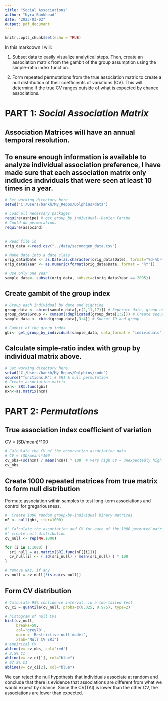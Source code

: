 ```yaml
---
title: "Social Associations"
author: "Kyra Bankhead"
date: "2023-03-02"
output: pdf_document
---
```


```r
knitr::opts_chunk$set(echo = TRUE)
```


In this markdown I will:

1. Subset data to easily visualize analytical steps. Then, create an association matrix from the gambit of the group assumption using the simple-ratio index function.

2. Form repeated permutations from the true association matrix to create a null distribution of their coefficients of variations (CV). This will determine if the true CV ranges outside of what is expected by chance associations.


# PART 1: *Social Association Matrix*

## Association Matrices will have an annual temporal resolution.

## To ensure enough information is available to analyze individual association preference, I have made sure that each association matrix only indludes individuals that were seen at least 10 times in a year.

```r
# Set working directory here
setwd("C:/Users/bankh/My_Repos/Dolphins/data")

# Load all necessary packages
require(asnipe) # get_group_by_individual--Damien Farine
# Could do permutations
require(assocInd)


# Read file in
orig_data <-read.csv("../data/secondgen_data.csv")

# Make date into a date class
orig_data$Date <- as.Date(as.character(orig_data$Date), format="%d-%b-%y")
orig_data$Year <- as.numeric(format(orig_data$Date, format = "%Y"))

# Use only one year
sample_data<- subset(orig_data, subset=c(orig_data$Year == 2005))

```

## Create gambit of the group index

```r
# Group each individual by date and sighting
group_data <- cbind(sample_data[,c(2,11,17)]) # Seperate date, group and ID
group_data$Group <- cumsum(!duplicated(group_data[1:2])) # Create sequential group # by date
sample_data <- cbind(group_data[,3:4]) # Subset ID and group 

# Gambit of the group index
gbi<- get_group_by_individual(sample_data, data_format = "individuals")

```


## Calculate simple-ratio index with group by individual matrix above.

```r
# Set working directory here
setwd("C:/Users/bankh/My_Repos/Dolphins/code")
source("functions.R") # SRI & null permutation
# Create association matrix
nxn<- SRI.func(gbi)
nxn<-as.matrix(nxn)


```

# PART 2: *Permutations*

## True association index coefficient of variation
CV = (SD/mean)*100

```r
# Calculate the CV of the observation association data
# CV = (SD/mean)*100
cv_obs=(sd(nxn) / mean(nxn)) * 100  # Very high CV = unexpectedly high or low association indices in the empirical distribution
cv_obs

```

## Create 1000 repeated matrices from true matrix to form null distribution

Permute association within samples to test long-term associations and control for gregariousness.

```r

#  Create 1000 random group-by-individual binary matrices
nF <- null(gbi, iter=1000)

#' Calculate the association and CV for each of the 1000 permuted matrices to
#' create null distribution
cv_null <- rep(NA,1000)

for (i in 1:1000) {
  sri_null = as.matrix(SRI.func(nF[[i]]))
  cv_null[i] <- ( sd(sri_null) / mean(sri_null) ) * 100
}

# remove NAs, if any
cv_null = cv_null[!is.na(cv_null)]

```

## Form CV distribution

```r
# Calculate 95% confidence interval, in a two-tailed test
cv_ci = quantile(cv_null, probs=c(0.025, 0.975), type=2)

# histogram of null CVs
hist(cv_null, 
     breaks=50, 
     col='grey70',
     main = 'Restrictive null model',
     xlab="Null CV SRI")
# empirical CV
abline(v= cv_obs, col="red")
# 2.5% CI
abline(v= cv_ci[1], col="blue")
# 97.5% CI
abline(v= cv_ci[2], col="blue")
```

We can reject the null hypothesis that individuals associate at random and conclude that there is evidence that associations are different from what we would expect by chance. Since the CV(TAI) is lower than the other CV, the associations are lower than expected.

